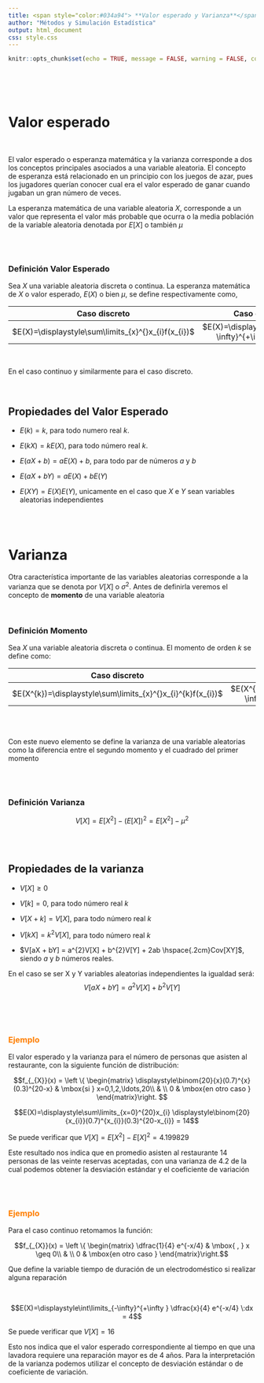 ```yaml
---
title: <span style="color:#034a94"> **Valor esperado y Varianza**</span>
author: "Métodos y Simulación Estadística"
output: html_document
css: style.css
---
```


```r
knitr::opts_chunk$set(echo = TRUE, message = FALSE, warning = FALSE, comment = NA)

```

<br/><br/><br/>


# **Valor esperado**

<br/>

El valor esperado o esperanza matemática y la varianza corresponde a dos los conceptos principales asociados a una variable aleatoria. El concepto de esperanza está relacionado en un principio con los juegos de azar, pues los jugadores querían conocer cual era el valor esperado de ganar cuando jugaban un gran número de veces. 

La esperanza matemática de una variable aleatoria $X$,  corresponde a un valor que representa el valor más probable que ocurra o la media población de la variable aleatoria denotada por $E[X]$ o también $\mu$

<br/><br/>

<div class="content-box-blue">

### **Definición Valor Esperado**

Sea $X$ una variable aleatoria discreta o continua. La esperanza matemática de $X$ o valor esperado, $E(X)$ o bien $\mu$, se define respectivamente como,

| Caso discreto                           |Caso continuo                          |
|:---------------------------------------:|:-------------------------------------:|
| $E(X)=\displaystyle\sum\limits_{x}^{}x_{i}f(x_{i})$ | $E(X)=\displaystyle\int\limits_{-\infty}^{+\infty}x f(x)dx$ |

</div> 

<br/>

En el caso continuo y similarmente para el caso discreto.

<br/>

<div class="content-box-blue">

## **Propiedades del Valor Esperado**

+ $E(k) = k$, para todo numero real $k$.

+ $E(kX) = k E(X)$, para todo número real $k$.

+ $E(aX + b) = a E(X) + b$, para todo par de números $a$ y $b$

+ $E(aX + bY) = a E (X) + b E(Y)$

+ $E(XY) = E(X)E(Y)$, 	unicamente en el caso que $X$ e $Y$ sean variables aleatorias independientes
</div> 

<br/><br/>


# **Varianza**

Otra característica importante de las variables aleatorias corresponde a la varianza que se denota por $V[X]$ o $\sigma^{2}$. Antes de definirla veremos el concepto de **momento** de una variable aleatoria

<br/>

<div class="content-box-blue">

### **Definición Momento**

Sea $X$ una variable aleatoria discreta o continua. El momento de orden $k$ se define como:

| Caso discreto                           |Caso continuo                          |
|:---------------------------------------:|:-------------------------------------:|
|$E(X^{k})=\displaystyle\sum\limits_{x}^{}x_{i}^{k}f(x_{i})$|$E(X^{k})=\displaystyle\int\limits_{-\infty}^{+\infty}x^{k} f(x)dx$|

</div> 

<br/><br/>

Con este nuevo elemento se define la varianza de una variable aleatorias como la diferencia entre el segundo momento y el cuadrado del primer momento

<br/><br/>

<div class="content-box-blue">

### **Definición Varianza**

$$V[X] = E[X^{2}]-(E[X])^{2}  = E[X^{2}]-\mu^{2}$$ 

</div> 

<br/><br/>

<div class="content-box-blue">

## **Propiedades de la varianza**

+ $V[X] \geq 0$

+ $V[k] = 0$, para todo número real $k$

+ $V[X + k]  = V[X]$, para todo número real $k$

+ $V[kX] = k^{2}V[X]$, para todo número real $k$ 

+ $V[aX + bY] = a^{2}V[X] + b^{2}V[Y] + 2ab \hspace{.2cm}Cov[XY]$, siendo $a$ y $b$ números reales. 

En el caso se ser X y Y variables aleatorias independientes la igualdad será: $$V[aX + bY] = a^{2}V[X] + b^{2}V[Y]$$ 

</div> 

<br/><br/><br/>

### <span style="color:#FF7F00"> **Ejemplo**</span>

El valor esperado y la varianza para el número de personas que asisten al restaurante, con la siguiente función de distribución: 

$$f_{_{X}}(x) = \left \{ 
\begin{matrix} 
	\displaystyle\binom{20}{x}(0.7)^{x}(0.3)^{20-x} & \mbox{si }	x=0,1,2,\ldots,20\\ 
	& \\
	0  & \mbox{en otro caso }
\end{matrix}\right.  
$$




$$E(X)=\displaystyle\sum\limits_{x=0}^{20}x_{i} 	\displaystyle\binom{20}{x_{i}}(0.7)^{x_{i}}(0.3)^{20-x_{i}} = 14$$ 

Se puede verificar que $V[X] = E[X^2] - E[X]^2 = 4.199829$

Este resultado nos indica que en promedio asisten al restaurante 14 personas de las veinte reservas aceptadas, con una varianza de 4.2 de la cual podemos obtener la desviación estándar y el coeficiente de variación

<br/><br/>

### <span style="color:#FF7F00"> **Ejemplo**</span>

Para el caso continuo retomamos la función: 

$$f_{_{X}}(x) = \left \{ 
\begin{matrix} 
	\dfrac{1}{4} e^{-x/4} & \mbox{ , }	x \geq 0\\ 
	& \\
	0  & \mbox{en otro caso }
\end{matrix}\right.$$

Que define la variable tiempo de duración de un electrodoméstico si realizar alguna reparación

<br/>

$$E(X)=\displaystyle\int\limits_{-\infty}^{+\infty } \dfrac{x}{4} e^{-x/4}  \:dx  = 4$$

Se puede verificar que $V[X] = 16$

Esto nos indica que el valor esperado correspondiente al tiempo en que una lavadora requiere una reparación mayor es de 4 años.  Para la interpretación de la varianza podemos utilizar el concepto de desviación estándar o de coeficiente de variación.

<br/><br/><br/><br/>